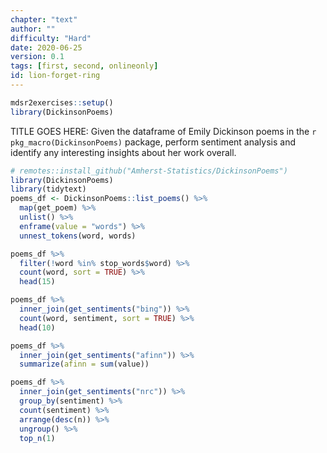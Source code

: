 ```yaml
---
chapter: "text"
author: ""
difficulty: "Hard"
date: 2020-06-25 
version: 0.1
tags: [first, second, onlineonly]
id: lion-forget-ring
---
```


```r
mdsr2exercises::setup()
library(DickinsonPoems)
```

TITLE GOES HERE: Given the dataframe of Emily Dickinson poems in the `r pkg_macro(DickinsonPoems)` package, perform sentiment analysis and identify any interesting insights about her work overall.  

```r
# remotes::install_github("Amherst-Statistics/DickinsonPoems")
library(DickinsonPoems)
library(tidytext)
poems_df <- DickinsonPoems::list_poems() %>%
  map(get_poem) %>%
  unlist() %>%
  enframe(value = "words") %>%
  unnest_tokens(word, words)
```

  <!--begin-answer-->
```r
poems_df %>%
  filter(!word %in% stop_words$word) %>%
  count(word, sort = TRUE) %>%
  head(15)

poems_df %>%
  inner_join(get_sentiments("bing")) %>%
  count(word, sentiment, sort = TRUE) %>%
  head(10)

poems_df %>%
  inner_join(get_sentiments("afinn")) %>%
  summarize(afinn = sum(value))

poems_df %>%
  inner_join(get_sentiments("nrc")) %>%
  group_by(sentiment) %>%
  count(sentiment) %>%
  arrange(desc(n)) %>%
  ungroup() %>%
  top_n(1)
```

  <!--end-answer-->


